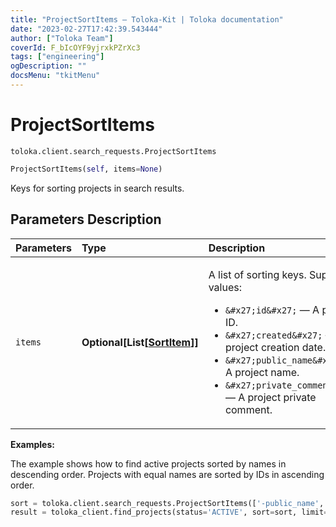 ```yaml
---
title: "ProjectSortItems — Toloka-Kit | Toloka documentation"
date: "2023-02-27T17:42:39.543444"
author: ["Toloka Team"]
coverId: F_bIcOYF9yjrxkPZrXc3
tags: ["engineering"]
ogDescription: ""
docsMenu: "tkitMenu"
---
```


# ProjectSortItems
`toloka.client.search_requests.ProjectSortItems`

```python
ProjectSortItems(self, items=None)
```

Keys for sorting projects in search results.

## Parameters Description

| Parameters | Type | Description |
| :----------| :----| :-----------|
`items`|**Optional\[List\[[SortItem](/docs/toloka-kit/reference/toloka.client.search_requests.ProjectSortItems.SortItem)\]\]**|<p>A list of sorting keys. Supported values:</p> <ul> <li>`&#x27;id&#x27;` — A project ID.</li> <li>`&#x27;created&#x27;` — A project creation date.</li> <li>`&#x27;public_name&#x27;` — A project name.</li> <li>`&#x27;private_comment&#x27;` — A project private comment.</li> </ul>

**Examples:**

The example shows how to find active projects sorted by names in descending order. Projects with equal names are sorted by IDs in ascending order.

```python
sort = toloka.client.search_requests.ProjectSortItems(['-public_name', 'id'])
result = toloka_client.find_projects(status='ACTIVE', sort=sort, limit=50)
```